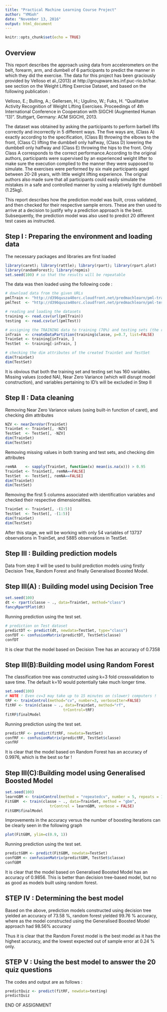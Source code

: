 ```yaml
---
title: "Practical Machine Learning Course Project"
author: "YMGoh"
date: "November 13, 2016"
output: html_document
---
```


```r
knitr::opts_chunk$set(echo = TRUE)
```

## Overview

This report describes the approach using data from accelerometers on the belt, forearm, arm, and dumbell of 6 participants to predict the manner in which they did the exercise. The data for this project has been graciously provided by Velloso et al.,(2013) at http://groupware.les.inf.puc-rio.br/har. see section on the Weight Lifting Exercise Dataset, and based on the following publication :

Velloso, E.; Bulling, A.; Gellersen, H.; Ugulino, W.; Fuks, H. "Qualitative Activity Recognition of Weight Lifting Exercises. Proceedings of 4th International Conference in Cooperation with SIGCHI (Augmented Human '13)". Stuttgart, Germany: ACM SIGCHI, 2013. 

The dataset was obtained by asking the participants to perform barbell lifts correctly and incorrectly in 5 different ways. The five ways are, (Class A) exactly according to the specification, (Class B) throwing the elbows to the front, (Class C) lifting the dumbbell only halfway, (Class D) lowering the dumbbell only halfway and (Class E) throwing the hips to the front. Only Class A corresponds to the correct performance.According to the original authors, participants were supervised by an experienced weight lifter to make sure the execution complied to the manner they were supposed to simulate. The exercises were performed by six male participants aged between 20-28 years, with little weight lifting experience. The orignal authors also made sure that all participants could easily simulate the mistakes in a safe and controlled manner by using a relatively light dumbbell (1.25kg).

This report describes how the prediction model was built, cross validated, and then checked for their respective sample errors. These are then used to arrive at a decision to justify why a prediction approach is the best. Subsequently, the prediction model was also used to predict 20 different test cases as instructed.


## Step I : Preparing the environment and loading data

The necessary packages and libraries are first loaded

```R
library(caret); library(rattle); library(rpart); library(rpart.plot)
library(randomForest); library(repmis)
set.seed(100) # so that the results will be repeatable
```

The data was then loaded using the following code :

```r
# download data from the given URLs
pmlTrain <- "http://d396qusza40orc.cloudfront.net/predmachlearn/pml-training.csv"
pmlTest  <- "http://d396qusza40orc.cloudfront.net/predmachlearn/pml-testing.csv"

# reading and loading the datasets
training <- read.csv(url(pmlTrain))
testing  <- read.csv(url(pmlTest))

# assigning the TRAINING data to training (70%) and testing sets (the remainder)
inTrain  <- createDataPartition(training$classe, p=0.7, list=FALSE)
TrainSet <- training[inTrain, ]
TestSet  <- training[-inTrain, ]

# checking the dim attributes of the created TrainSet and TestSet
dim(TrainSet)
dim(TestSet)
```

It is obvious that both the training set and testing set has 160 variables. Missing values (coded NA), Near Zero Variance (which will disrupt model construction), and variables pertaining to ID's will be excluded in Step II

## Step II : Data cleaning 

Removing Near Zero Variance values (using built-in function of caret), and checking dim attributes

```r
NZV <- nearZeroVar(TrainSet)
TrainSet <- TrainSet[, -NZV]
TestSet  <- TestSet[, -NZV]
dim(TrainSet)
dim(TestSet)
```

Removing missing values in both traning and test sets, and checking dim attributes

```r
remNA    <- sapply(TrainSet, function(x) mean(is.na(x))) > 0.95
TrainSet <- TrainSet[, remNA==FALSE]
TestSet  <- TestSet[, remNA==FALSE]
dim(TrainSet)
dim(TestSet)

```

Removing the first 5 columns associated with identification variables and checked their respective dimensionalities.

```r
TrainSet <- TrainSet[, -(1:5)]
TestSet  <- TestSet[, -(1:5)]
dim(TrainSet)
dim(TestSet)
```

After this stage, we will be working with only 54 variables of 13737 observations in TrainSet, and 5885 observations in TestSet.

## Step III : Building prediction models

Data from step II will be used to build prediction models using firstly Decision Tree, Random Forest and finally Generalised Boosted Model.

## Step III(A) : Building model using Decision Tree

```R
set.seed(100)
dt <- rpart(classe ~ ., data=TrainSet, method="class")
fancyRpartPlot(dt)
```

Running prediction using the test set. 

```R
# prediction on Test dataset
predictDT <- predict(dt, newdata=TestSet, type="class")
confDT <- confusionMatrix(predictDT, TestSet$classe)
confDT
```

It is clear that the model based on Decision Tree has an accuracy of 0.7358 

## Step III(B):Building model using Random Forest

The classification tree was constructed using k=3 fold crossvalidation to save time. The default k=10 would potentially take much longer time.

```R
set.seed(100)
# NOTE ! Even cv=3 may take up to 15 minutes on (slower) computers !
tRF <- trainControl(method="cv", number=3, verboseIter=FALSE) 
fitRF <- train(classe ~ ., data=TrainSet, method="rf",
                          trControl=tRF)
fitRF$finalModel

```

Running prediction using the test set. 

```R
predictRF <- predict(fitRF, newdata=TestSet)
confRF <- confusionMatrix(predictRF, TestSet$classe)
confRF

```

It is clear that the model based on Random Forest has an accuracy of 0.9976, which is the best so far !

## Step III(C):Building model using Generalised Boosted Model

```R
set.seed(100)
learnGBM <- trainControl(method = "repeatedcv", number = 5, repeats = 1)
FitGBM  <- train(classe ~ ., data=TrainSet, method = "gbm",
                    trControl = learnGBM, verbose = FALSE)
FitGBM$finalModel

```

Improvements in the accuracy versus the number of boosting iterations can be clearly seen in the following graph

```R
plot(FitGBM, ylim=c(0.9, 1))
```

Running prediction using the test set. 

```R
predictGBM <- predict(FitGBM, newdata=TestSet)
confGBM <- confusionMatrix(predictGBM, TestSet$classe)
confGBM

```

It is clear that the model based on Generalised Boosted Model has an accuracy of 0.9856. This is better than decision tree-based model, but no as good as models built using random forest.

## STEP IV : Determining the best model

Based on the above, prediction models constructed using decision tree yielded an accuracy of 73.58 %, random forest yielded 99.76 % accuracy, where as the model constructed using the Generalised Boosted Model approach had 98.56% accuracy

Thus it is clear that the Random Forest model is the best model as it has the highest accuracy, and the lowest expected out of sample error at 0.24 % only.

## STEP V : Using the best model to answer the 20 quiz questions

The codes and output are as follows :

```R
predictQuiz <- predict(fitRF, newdata=testing)
predictQuiz
```

END OF ASSIGNMENT

